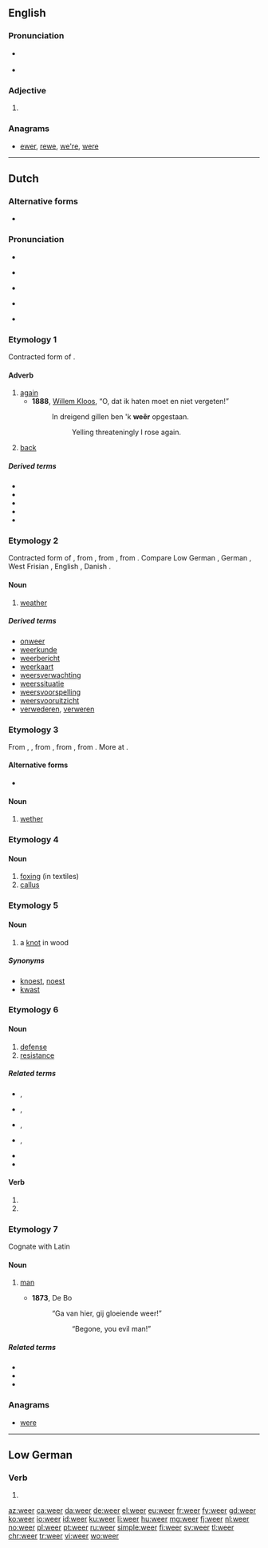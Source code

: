 {{also|Weer|weêr}}
==English==

===Pronunciation===
* {{a|UK}} {{IPA|/wiː.ə/|lang=en}}
* {{a|US}} {{IPA|/wiː.ɚ/|lang=en}}

===Adjective===
{{head|en|adjective comparative form}}

# {{en-comparative of|wee}}

===Anagrams===
* [[ewer#English|ewer]], [[rewe#English|rewe]], [[we're#English|we're]], [[were#English|were]]

----

==Dutch==

===Alternative forms===
* {{l|nl|weêr}} {{qualifier|obsolete}}

===Pronunciation===
* {{rhymes|eːr|lang=nl}}
* {{a|common Belgian and South Dutch realisations}} {{IPA|[weːr]|[β̞eːr]|lang=nl}}
* {{a|North and East of the Netherlands, audio example}} {{IPA|[ʋɪːr]|lang=nl}}
* {{audio|Nl-weer.ogg|audio|lang=nl}}
* {{a|Gelders}} {{IPA|[ʋɪːɹ]|lang=nl}}

===Etymology 1===
Contracted form of {{term|weder||again|lang=nl}}.

====Adverb====
{{nl-adv}}

# [[again]]
#* '''1888''', [[w:Willem Kloos|Willem Kloos]], “O, dat ik haten moet en niet vergeten!”
#*: In dreigend gillen ben 'k '''weêr''' opgestaan.
#*:: Yelling threateningly I rose again.
# [[back]]

=====Derived terms=====
* {{l|nl|alweer}}
* {{l|nl|weeral}}
* {{l|nl|al weer}}
* {{l|nl|heen en weer}}
* {{l|nl|weergeven}}

===Etymology 2===
Contracted form of {{term|weder||weather|lang=nl}}, from {{etyl|odt|nl}} {{m|odt|*wedar}}, from {{etyl|gem-pro|nl}} {{m|gem-pro|*wedrą}}, from {{etyl|ine-pro|nl}} {{m|ine-pro|*wedʰrom}}. Compare Low German {{term|Weder|lang=nds}}, German {{term|Wetter|lang=de}}, West Frisian {{term|waar|lang=fy}}, English {{term|weather|lang=en}}, Danish {{term|vejr|lang=da}}.

====Noun====
{{nl-noun|n|-|weertje}}

# [[weather]]

=====Derived terms=====
* [[onweer]]
* [[weerkunde]]
* [[weerbericht]]
* [[weerkaart]]
* [[weersverwachting]]
* [[weerssituatie]]
* [[weersvoorspelling]]
* [[weersvooruitzicht]]
* [[verwederen]], [[verweren]]

===Etymology 3===
From {{etyl|dum|nl}} {{term|weer|lang=dum}}, {{term|weder|wēder|lang=dum}}, from {{etyl|odt|nl}} {{term|withar||wether, ram|lang=odt}}, from {{etyl|gem-pro|nl}} {{m|gem-pro|*weþruz||wether}}, from {{etyl|ine-pro|nl}} {{m|ine-pro|*wet-||year}}. More at {{l/en|wether}}.

====Alternative forms====
* {{l|nl|weder}} {{qualifier|archaic}}

====Noun====
{{nl-noun|m|-en|weertje}}

# [[wether]]

===Etymology 4===
{{rfe|lang=nl}}

====Noun====
{{nl-noun|n|-|-}}

# [[foxing]] (in textiles)
# [[callus]]

===Etymology 5===
{{rfe|lang=nl}}

====Noun====
{{nl-noun|m|-en|weertje}}

# a [[knot]] in wood

=====Synonyms=====
* [[knoest]], [[noest]]
* [[kwast]]

===Etymology 6===

====Noun====
{{nl-noun|f|-en|weertje}}

# [[defense]]
# [[resistance]]

=====Related terms=====
* {{l|nl|afweer}}, {{l|nl|afweren}}
* {{l|nl|brandweer}}, {{l|nl|brandweerman}}
* {{l|nl|landweer}}, {{l|nl|landweerman}}
* {{l|nl|verweer}}, {{l|nl|verweren}}
* {{l|nl|weerstand}}
* {{l|nl|weerloos}}

====Verb====
{{nl-verb-form}}

# {{nl-verb form of|p=1|n=sg|t=pres|m=ind|weren}}
# {{nl-verb form of|m=imp|weren}}

===Etymology 7===
Cognate with Latin {{term|vir||lang=la}}

====Noun====
{{nl-noun|m|-en|weertje}}

# {{context|archaic|lang=nl}} [[man]]
#* '''1873''', De Bo
#*: “Ga van hier, gij gloeiende weer!”
#*:: “Begone, you evil man!”

=====Related terms=====
* {{l|nl|weergeld}}
* {{l|nl|weerwolf}}
* {{l|nl|wereld}}

===Anagrams===
* [[were#Dutch|were]]

----

==Low German==

===Verb===
{{head|nds|verb form}}

# {{form of|First-person singular past|wesen|lang=nds}}

[[az:weer]]
[[ca:weer]]
[[da:weer]]
[[de:weer]]
[[el:weer]]
[[eu:weer]]
[[fr:weer]]
[[fy:weer]]
[[gd:weer]]
[[ko:weer]]
[[io:weer]]
[[id:weer]]
[[ku:weer]]
[[li:weer]]
[[hu:weer]]
[[mg:weer]]
[[fj:weer]]
[[nl:weer]]
[[no:weer]]
[[pl:weer]]
[[pt:weer]]
[[ru:weer]]
[[simple:weer]]
[[fi:weer]]
[[sv:weer]]
[[tl:weer]]
[[chr:weer]]
[[tr:weer]]
[[vi:weer]]
[[wo:weer]]